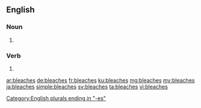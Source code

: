 ==English==

===Noun===
{{head|en|plural}}

# {{plural of|bleach|lang=en}}

===Verb===
{{head|en}}

# {{en-third-person singular of|bleach}}

[[Category:English plurals ending in "-es"]]

[[ar:bleaches]]
[[de:bleaches]]
[[fr:bleaches]]
[[ku:bleaches]]
[[mg:bleaches]]
[[my:bleaches]]
[[ja:bleaches]]
[[simple:bleaches]]
[[sv:bleaches]]
[[ta:bleaches]]
[[vi:bleaches]]